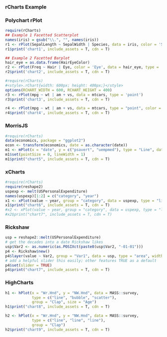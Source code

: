### rCharts Example

### Polychart rPlot
```r
require(rCharts)
## Example 1 Facetted Scatterplot
names(iris) = gsub("\\.", "", names(iris))
r1 <- rPlot(SepalLength ~ SepalWidth | Species, data = iris, color = 'Species', type = 'point')
r1$print('chart1', include_assets = T, cdn = T)

## Example 2 Facetted Barplot
hair_eye = as.data.frame(HairEyeColor)
r2 <- rPlot(Freq ~ Hair | Eye, color = 'Eye', data = hair_eye, type = 'bar')
r2$print('chart2', include_assets = T, cdn = T)
```

```r
#require(rCharts)
#<style>.rChart{width: 600px; height: 400px;}</style>
options(RCHART_WIDTH = 600, RCHART_HEIGHT = 400)
r3 <- rPlot(mpg ~ wt | am + vs, data = mtcars, type = 'point')
r3$print('chart3', include_assets = T, cdn = T)

r4 <- rPlot(mpg ~ wt | am + vs, data = mtcars, type = "point", color = "gear")
r4$print('chart4', include_assets = T, cdn = T)
```

### MorrisJS
```r
#require(rCharts)
data(economics, package = "ggplot2")
econ <- transform(economics, date = as.character(date))
m1 <- mPlot(x = "date", y = c("psavert", "uempmed"), type = "Line", data = econ)
m1$set(pointSize = 0, lineWidth = 1)
m1$print("chart5", include_assets = T, cdn = T)
```

### xCharts
```r
#require(rCharts)
require(reshape2)
uspexp <- melt(USPersonalExpenditure)
names(uspexp)[1:2] = c("category", "year")
x1 <- xPlot(value ~ year, group = "category", data = uspexp, type = "line-dotted")
x1$print("chart6", include_assets = T, cdn = T)
#x2 <- xPlot(value ~ year, group = "category", data = uspexp, type = "line")
#x2$print("chart7", include_assets = T, cdn = T)
```

### Rickshaw
```r
usp = reshape2::melt(USPersonalExpenditure)
# get the decades into a date Rickshaw likes
usp$Var2 <- as.numeric(as.POSIXct(paste0(usp$Var2, "-01-01")))
p4 <- Rickshaw$new()
p4$layer(value ~ Var2, group = "Var1", data = usp, type = "area", width = 560)
# add a helpful slider this easily; other features TRUE as a default
p4$set(slider = TRUE)
p4$print("chart7", include_assets = T, cdn = T)
```

### HighCharts
```r
h1 <- hPlot(x = "Wr.Hnd", y = "NW.Hnd", data = MASS::survey, 
            type = c("line", "bubble", "scatter"), 
            group = "Clap", size = "Age")
h1$print("chart8", include_assets = T, cdn = T)

h2 <- hPlot(x = "Wr.Hnd", y = "NW.Hnd", data = MASS::survey, 
            type = c("line", "line", "line"), 
            group = "Clap")
h2$print("chart9", include_assets = T, cdn = T)
```




